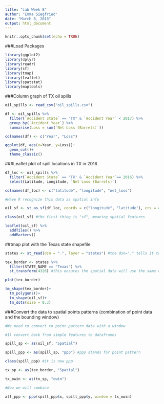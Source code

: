 ```yaml
---
title: "Lab Week 8"
author: "Emma Siegfried"
date: "March 8, 2018"
output: html_document
---
```


```r
knitr::opts_chunk$set(echo = TRUE)
```

###Load Packages
```r
library(ggplot2)
library(dplyr)
library(readr)
library(sf)
library(tmap)
library(leaflet)
library(spatstat)
library(maptools)
```

###Column graph of TX oil spills
```r

oil_spills <- read_csv("oil_spills.csv")

df <- oil_spills %>% 
  filter(`Accident State` == "TX" & `Accident Year` < 2017) %>% 
  group_by(`Accident Year`) %>% 
  summarise(Loss = sum(`Net Loss (Barrels)`))

colnames(df) <- c("Year", "Loss")

ggplot(df, aes(x=Year, y=Loss))+
  geom_col()+
  theme_classic()

```

###Leaflet plot of spill locations in TX in 2016
```r

df_loc <- oil_spills %>% 
  filter(`Accident State` == 'TX' & `Accident Year`== 2016) %>% 
  select(Latitude, Longitude, `Net Loss (Barrels)`)

colnames(df_loc) <- c("latitude", "longitude", "net_loss")

#Have R recognize this data as spatial info

oil_sf <- st_as_sf(df_loc, coords = c("longitude", "latitude"), crs = 4326) #now R knows it's spatial

class(oil_sf) #the first thing is "sf", meaning spatial features

```

```r

leaflet(oil_sf) %>% 
  addTiles() %>% 
  addMarkers()


```

##tmap plot with the Texas state shapefile
```r

states <- st_read(dsn = ".", layer = "states") #the dsn="." tells it to get everything from the working directory that meets the "layer" requirement

tex_border <- states %>% 
  filter(STATE_NAME == "Texas") %>% 
  st_transform(4326) #this ensures the spatial data will use the same coordinates as all the other files

plot(tex_border)

tm_shape(tex_border)+
  tm_polygons()+
  tm_shape(oil_sf)+
  tm_dots(size = 0.3)


```

###Convert the data to spatial points patterns (combination of point data and the bounding window)

```r
#We need to convert to point pattern data with a window

#1) convert back from simple features to dataframes

spill_sp <- as(oil_sf, "Spatial")

spill_ppp <- as(spill_sp, "ppp") #ppp stands for point pattern

class(spill_ppp) #it is now ppp

tx_sp <- as(tex_border, "Spatial")

tx_owin <- as(tx_sp, "owin") 

#Now we will combine

all_ppp <- ppp(spill_ppp$x, spill_ppp$y, window = tx_owin)


```



















